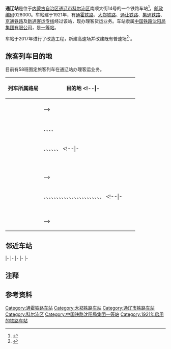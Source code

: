 {{noteTA
|1=zh-cn:始发车次; zh-hk:列車班次;
|2=zh-cn:车次; zh-hk:班次;
}}
{{Infobox China railway station
|车站名称 = 通辽站
|图片 = Tongliao Railway Station.jpg
|图片介绍 = 通辽站
|其他名称 = 
|车站拼音 = Tongliao
|英文名称 = Tongliao Railway Station
|车站代码 = 53363<ref>{{cite book|title=中华人民共和国铁路车站代码（GB/T 10302-2010）|publisher=中国标准出版社|year=2010|isbn=155066140495|ignore-isbn-error=true|pages=36}}</ref>
|电报码 = TLD<ref>{{cite book|author=铁道部电子计算技术中心, 铁道部运输局|title=铁路车站站名代码表：TMIS使用|publisher=中国铁道出版社|location=北京|year=1998|isbn=9787113030995|pages=7}}</ref><ref>{{cite book|author=[[中华人民共和国铁道部|中华人民共和国铁道部]]|title=铁路电报站名略号（2012）|publisher=中国铁道出版社|location=北京|year=2012|unified=15113·3468|pages=127}}</ref>
|拼音码 = TLI
|车站地址 = [[内蒙古自治区|内蒙古自治区]][[通辽市|通辽市]][[科尔沁区|科尔沁区]]南顺大街14号
|坐标 = {{coord|43|36|6.25|N|122|15|59.08|E|display=inline,title}}
|归属 = [[中国铁路沈阳局集团有限公司|中国铁路沈阳局集团有限公司]]直属
|线路 = [[通霍铁路|通霍铁路]]，[[大郑铁路|大郑铁路]]，[[通让铁路|通让铁路]]，[[集通铁路|集通铁路]]，[[京通铁路|京通铁路]]，[[新通客运专线|新通客运专线]]
|车站等级 = [[一等站_(中铁)|一等站]]
}}
'''通辽站'''是位于[[内蒙古自治区|内蒙古自治区]][[通辽市|通辽市]][[科尔沁区|科尔沁区]]南顺大街14号的一个铁路车站<ref>{{cite web|url=http://www.12306.cn/mormhweb/kyyyz/shenyang/201001/t20100124_1164.html|title=沈阳局集团公司客运站数据(车站)|publisher=[[中国铁路客户服务中心|中国铁路客户服务中心]]|accessdate=2018-05-10}}</ref>，[[邮政编码|邮政编码]]028000。车站建于1921年，有[[通霍铁路|通霍铁路]]、[[大郑铁路|大郑铁路]]、[[通让铁路|通让铁路]]、[[集通铁路|集通铁路]]、[[京通铁路|京通铁路]]及[[新通客运专线|新通客运专线]]经过该站，现办理客货运业务。车站隶属[[中国铁路沈阳局集团有限公司|中国铁路沈阳局集团有限公司]]，是[[一等站_(中铁)|一等站]]。

车站于2017年进行了改造工程，新建高速场并改建既有普速场<ref>{{cite news|title=为内蒙古经济新腾飞安装“强引擎”——通辽客专通辽站站场成功改造纪实|url=http://www.peoplerail.com/rmtd2016/content/2018-01/19/content_39994.htm|publisher=人民铁道网|date=2018-01-19}}</ref>`。
== 旅客列车目的地 ==
目前有58班图定旅客列车在通辽站办理客运业务。
{| class="wikitable sortable" style="font-size: 90%"
!列车所属路局
!目的地
<!--|-
|<center>{{sort|Beijing|[[北京铁路局|北京铁路局]]}}
|{{站|}}
|-
|<center>{{sort|Chengdu|[[成都铁路局|成都铁路局]]}}
|{{站|}}
|-
|<center>{{sort|Guangzhou|[[广州铁路（集团）公司|广州铁路集团]]}}
|{{站|}}-->
|-
|<center>{{sort|Harbin|[[哈尔滨铁路局|哈尔滨铁路局]]}}
|{{站|北京}}、{{站|成都}}、{{站|杭州}}、{{站|加格达奇}}、{{站|齐齐哈尔}}
|-
|<center>{{sort|Hohhot|[[呼和浩特铁路局|呼和浩特铁路局]]}}
|{{站|包头}}、{{站|大连}}、{{站|哈尔滨西}}、{{站|呼和浩特}}、{{站|集宁南}}{{NoteTag|1=6039/6042、6041/6040次列车隔日开行}}、{{站|满洲里}}、{{站|锡林浩特}}
<!--|-
|<center>{{sort|Jinan|[[济南铁路局|济南铁路局]]}}
|{{站|}}
|-
|<center>{{sort|Kunming|[[昆明铁路局|昆明铁路局]]}}
|{{站|}}
|-
|<center>{{sort|Lanzhou|[[兰州铁路局|兰州铁路局]]}}
|{{站|}}
|-
|<center>{{sort|Nanchang|[[南昌铁路局|南昌铁路局]]}}
|{{站|}}
|-
|<center>{{sort|Nanning|[[南宁铁路局|南宁铁路局]]}}
|{{站|}}
|-
|<center>{{sort|Qingzang|[[青藏铁路公司|青藏铁路公司]]}}
|{{站|}}
|-
|<center>{{sort|Shanghai|[[上海铁路局|上海铁路局]]}}
|{{站|}}-->
|-
|<center>{{sort|Shenyang|[[沈阳铁路局|沈阳铁路局]]}}
|{{站|白城}}、{{站|北京}}、{{站|北京朝阳}}、{{站|昌平北}}、{{站|长春}}、{{站|赤峰}}、{{站|大连}}、{{站|丹东}}、{{站|呼和浩特}}、{{站|呼和浩特东}}、{{站|霍林郭勒}}、{{站|库伦}}、{{站|满洲里}}、{{站|青岛北}}、{{站|上海}}{{NoteTag|1=通辽开4310次列车到{{站|阜新}}后，车次变更为1230次，车底直通上海}}、{{站|沈阳北}}、{{站|石家庄}}、{{站|松原}}、{{站|天津}}、{{站|通化}}、{{站|乌兰浩特}}、{{站|乌鲁木齐南}}、{{站|西宁}}、{{站|香坊}}
<!--|-
|<center>{{sort|Taiyuan|[[太原铁路局|太原铁路局]]}}
|{{站|}}
|-
|<center>{{sort|Urumqi|[[乌鲁木齐铁路局|乌鲁木齐铁路局]]}}
|{{站|}}
|-
|<center>{{sort|Wuhan|[[武汉铁路局|武汉铁路局]]}}
|{{站|}}
|-
|<center>{{sort|Xi'an|[[西安铁路局|西安铁路局]]}}
|{{站|}}
|-
|<center>{{sort|Zhengzhou|[[郑州铁路局|郑州铁路局]]}}
|{{站|}}-->
|}

== 邻近车站 ==
{{start rail box|[[中国铁路|中国铁路]]}}
{{Terminus}}
{{s-line|[[通霍铁路|通霍铁路]]<br />{{0}}{{0}} {{0}}{{0}}{{0}} 通辽站 9km →}}
{{s-inop|[[通辽北站|通辽北站]]|{{站|霍林河}}方向}}
|-
{{Terminus}}
{{s-line|[[通让铁路|通让铁路]]<br />{{0}}{{0}} {{0}}{{0}}{{0}} 通辽站 8km →}}
{{s-inop|[[通辽东站|通辽东站]]|{{站|大庆西}}方向}}
|-
{{s-inop|[[通辽西站|通辽西站]]|{{站|大虎山}}方向}}
{{s-line|[[大郑铁路|大郑铁路]]<br />← 6km 通辽站 8km →}}
{{s-inop|[[通辽东站|通辽东站]]|{{站|双辽}}方向}}
|-
{{s-inop|[[通辽北站|通辽北站]]|{{站|集宁南}}方向}}
{{s-line|[[集通铁路|集通铁路]]<br />← 9km 通辽站 {{0}}{{0}}{{0}} {{0}}{{0}}}}
{{Terminus}}
|-
{{s-inop|[[通辽西站|通辽西站]]|[[昌平站_(铁路)|昌平]]方向}}
{{s-line|[[京通铁路|京通铁路]]<br />← 6km 通辽站 {{0}}{{0}}{{0}} {{0}}{{0}}}}
{{Terminus}}
|-
{{s-inop|[[木里图站|木里图站]]|{{站|新民北}}方向}}
{{s-line|[[新通客运专线|新通客运专线]]}}
{{Terminus}}
{{end box}}

== 注释 ==
{{NoteFoot}}

== 参考资料 ==
{{reflist}}

{{通霍铁路}}
{{大郑铁路}}
{{通让铁路}}
{{集通铁路}}
{{京通铁路}}
{{新通客运专线}}
{{中国铁路沈阳局集团有限公司}}

{{DEFAULTSORT:Tongliao Railway Station}}
[[Category:通霍铁路车站|Category:通霍铁路车站]]
[[Category:大郑铁路车站|Category:大郑铁路车站]]
[[Category:通辽市铁路车站|Category:通辽市铁路车站]]
[[Category:科尔沁区|Category:科尔沁区]]
[[Category:中国铁路沈阳局集团一等站|Category:中国铁路沈阳局集团一等站]]
[[Category:1921年启用的铁路车站|Category:1921年启用的铁路车站]]
